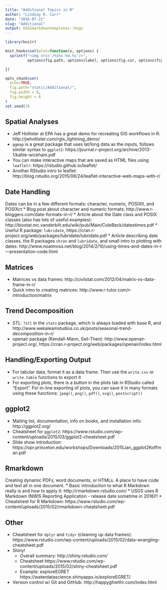 ```yaml
---
title: "Additional Topics in R"
author: "Lindsay R. Carr"
date: "2016-07-21"
slug: "Additional"
output: USGSmarkdowntemplates::hugo
---
```


```r
library(knitr)

knit_hooks$set(plot=function(x, options) {
  sprintf("<img src='/%s%s-%d.%s'/>", 
          options$fig.path, options$label, options$fig.cur, options$fig.ext)

})

opts_chunk$set(
  echo=TRUE,
  fig.path="static/Additional/",
  fig.width = 6,
  fig.height = 6
)
set.seed(3)
```

## Spatial Analyses

* Jeff Hollister at EPA has a great demo for recreating GIS workflows in R: http://jwhollister.com/rgis_lightning_demo/
* `ggmap` is a great package that uses lat/long data as the inputs, follows similar syntax to `ggplot2`: https://journal.r-project.org/archive/2013-1/kahle-wickham.pdf
* You can make interactive maps that are saved as HTML files using `leafletr`: https://rstudio.github.io/leaflet/
* Another RStudio intro to leaflet: http://blog.rstudio.org/2015/06/24/leaflet-interactive-web-maps-with-r/

## Date Handling
Dates can be in a few different formats: character, numeric, POSIXlt, and POSIXct 
* Blog post about character and numeric formats: http://www.r-bloggers.com/date-formats-in-r/
* Article about the Date class and POSIX classes (also has lots of useful examples): http://biostat.mc.vanderbilt.edu/wiki/pub/Main/ColeBeck/datestimes.pdf
* Useful R package: `lubridate`, https://cran.r-project.org/web/packages/lubridate/lubridate.pdf
* Article describing date classes, the R packages `chron` and `lubridate`, and small intro to plotting with dates: http://www.noamross.net/blog/2014/2/10/using-times-and-dates-in-r---presentation-code.html

## Matrices
* Matrices vs data frames: http://civilstat.com/2012/04/matrix-vs-data-frame-in-r/
* Quick intro to creating matrices: http://www.r-tutor.com/r-introduction/matrix

## Trend Decomposition
* STL:  `?stl` in the `stats` package, which is always loaded with base R, and http://www.wekaleamstudios.co.uk/posts/seasonal-trend-decomposition-in-r/
* openair package (Kendall-Mann, Seil-Then): http://www.openair-project.org/, https://cran.r-project.org/web/packages/openair/index.html

## Handling/Exporting Output
* For tabular data, format it as a data frame. Then use the `write.csv` or `write.table` functions to export it
* For exporting plots, there is a button in the plots tab in RStudio called “Export”. For in-line exporting of plots, you can save it in many formats using these functions: `jpeg()`, `png()`, `pdf()`, `svg()`, `postscript()`

## ggplot2
* Mailing list, documentation, info on books, and installation info: http://ggplot2.org/
* Cheatsheet for `ggplot2`: https://www.rstudio.com/wp-content/uploads/2015/03/ggplot2-cheatsheet.pdf
* Slide show introduction: https://opr.princeton.edu/workshops/Downloads/2015Jan_ggplot2Koffman.pdf

## Rmarkdown 
Creating dynamic PDFs, word documents, or HTMLs. A place to have code and text all in one document. 
* Basic introduction to what R Markdown really is and how to apply it: http://rmarkdown.rstudio.com/
* USGS uses R Markdown (NWIS Reporting Application - release date sometime in 2016)!!
* Cheatsheet for R Markdown: https://www.rstudio.com/wp-content/uploads/2015/02/rmarkdown-cheatsheet.pdf

## Other
* Cheatsheet for `dplyr` and `tidyr` (cleaning up data frames): https://www.rstudio.com/wp-content/uploads/2015/02/data-wrangling-cheatsheet.pdf
* Shiny! 
  + Overall summary: http://shiny.rstudio.com/
  + Cheatsheet https://www.rstudio.com/wp-content/uploads/2015/02/shiny-cheatsheet.pdf
  + Example: exploreEGRET https://waterdatascience.shinyapps.io/exploreEGRET/
* Version control w/ Git and GitHub: http://happygitwithr.com/index.html

